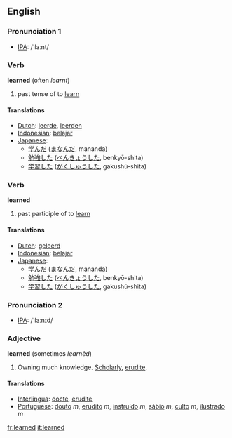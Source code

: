 ==English==

{{rank|instead|giving|presence|657|learned|minutes|appear|thoughts}}

=== Pronunciation 1 ===
*[[w:IPA|IPA]]: /'lɜːnt/

=== Verb ===
'''learned''' (often ''learnt'')
# past tense of to [[learn]]

==== Translations ====
*[[Dutch]]: [[leerde]], [[leerden]]
*[[Indonesian]]: [[ajar|belajar]]
*[[Japanese]]:
** [[学んだ]] ([[まなんだ]], mananda)
** [[勉強]]した ([[べんきょう]]した, benkyō-shita)
** [[学習]]した ([[がくしゅう]]した, gakushū-shita)

=== Verb ===
'''learned'''
# past participle of to [[learn]]

==== Translations ====
*[[Dutch]]: [[geleerd]]
*[[Indonesian]]: [[ajar|belajar]]
*[[Japanese]]:
** [[学んだ]] ([[まなんだ]], mananda)
** [[勉強]]した ([[べんきょう]]した, benkyō-shita)
** [[学習]]した ([[がくしゅう]]した, gakushū-shita)

=== Pronunciation 2 ===
*[[w:IPA|IPA]]: /'lɜːnɪd/

=== Adjective ===
'''learned''' (sometimes ''learnèd'')
# Owning much knowledge. [[Scholarly]], [[erudite]].

==== Translations ====
*[[Interlingua]]: [[docte]], [[erudite]]
*[[Portuguese]]: [[douto]] ''m'', [[erudito]] ''m'', [[instruído]] ''m'', [[sábio]] ''m'', [[culto]] ''m'', [[ilustrado]] ''m''

[[fr:learned]]
[[it:learned]]